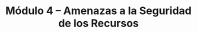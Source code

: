 ---
title: Módulo 4 – Amenazas a la Seguridad de los Recursos
description: Fundamentos, amenazas y habilidades esenciales para comenzar una carrera en ciberseguridad.
---